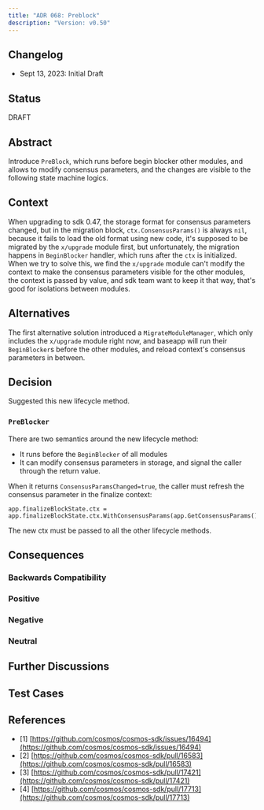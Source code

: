 ```yaml
---
title: "ADR 068: Preblock"
description: "Version: v0.50"
---
```


## Changelog[​](#changelog "Direct link to Changelog")

* Sept 13, 2023: Initial Draft

## Status[​](#status "Direct link to Status")

DRAFT

## Abstract[​](#abstract "Direct link to Abstract")

Introduce `PreBlock`, which runs before begin blocker other modules, and allows to modify consensus parameters, and the changes are visible to the following state machine logics.

## Context[​](#context "Direct link to Context")

When upgrading to sdk 0.47, the storage format for consensus parameters changed, but in the migration block, `ctx.ConsensusParams()` is always `nil`, because it fails to load the old format using new code, it's supposed to be migrated by the `x/upgrade` module first, but unfortunately, the migration happens in `BeginBlocker` handler, which runs after the `ctx` is initialized. When we try to solve this, we find the `x/upgrade` module can't modify the context to make the consensus parameters visible for the other modules, the context is passed by value, and sdk team want to keep it that way, that's good for isolations between modules.

## Alternatives[​](#alternatives "Direct link to Alternatives")

The first alternative solution introduced a `MigrateModuleManager`, which only includes the `x/upgrade` module right now, and baseapp will run their `BeginBlocker`s before the other modules, and reload context's consensus parameters in between.

## Decision[​](#decision "Direct link to Decision")

Suggested this new lifecycle method.

### `PreBlocker`[​](#preblocker "Direct link to preblocker")

There are two semantics around the new lifecycle method:

* It runs before the `BeginBlocker` of all modules
* It can modify consensus parameters in storage, and signal the caller through the return value.

When it returns `ConsensusParamsChanged=true`, the caller must refresh the consensus parameter in the finalize context:

```
app.finalizeBlockState.ctx = app.finalizeBlockState.ctx.WithConsensusParams(app.GetConsensusParams())
```

The new ctx must be passed to all the other lifecycle methods.

## Consequences[​](#consequences "Direct link to Consequences")

### Backwards Compatibility[​](#backwards-compatibility "Direct link to Backwards Compatibility")

### Positive[​](#positive "Direct link to Positive")

### Negative[​](#negative "Direct link to Negative")

### Neutral[​](#neutral "Direct link to Neutral")

## Further Discussions[​](#further-discussions "Direct link to Further Discussions")

## Test Cases[​](#test-cases "Direct link to Test Cases")

## References[​](#references "Direct link to References")

* \[1] [https://github.com/cosmos/cosmos-sdk/issues/16494](https://github.com/cosmos/cosmos-sdk/issues/16494)
* \[2] [https://github.com/cosmos/cosmos-sdk/pull/16583](https://github.com/cosmos/cosmos-sdk/pull/16583)
* \[3] [https://github.com/cosmos/cosmos-sdk/pull/17421](https://github.com/cosmos/cosmos-sdk/pull/17421)
* \[4] [https://github.com/cosmos/cosmos-sdk/pull/17713](https://github.com/cosmos/cosmos-sdk/pull/17713)
